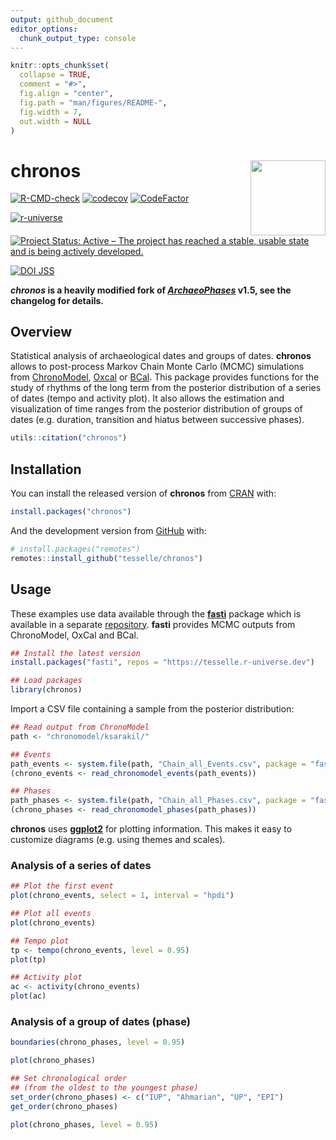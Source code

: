 ```yaml
---
output: github_document
editor_options: 
  chunk_output_type: console
---
```


<!-- README.md is generated from README.Rmd. Please edit that file -->

```r
knitr::opts_chunk$set(
  collapse = TRUE,
  comment = "#>",
  fig.align = "center",
  fig.path = "man/figures/README-",
  fig.width = 7,
  out.width = NULL
)
```

# chronos <img width=120px src="man/figures/logo.png" align="right" />

<!-- badges: start -->
[![R-CMD-check](https://github.com/tesselle/chronos/workflows/R-CMD-check/badge.svg)](https://github.com/tesselle/chronos/actions)
[![codecov](https://codecov.io/gh/tesselle/chronos/branch/master/graph/badge.svg)](https://app.codecov.io/gh/tesselle/chronos)
[![CodeFactor](https://www.codefactor.io/repository/github/tesselle/chronos/badge/master)](https://www.codefactor.io/repository/github/tesselle/chronos/overview/master)

[![r-universe](https://tesselle.r-universe.dev/badges/chronos)](https://tesselle.r-universe.dev){.pkgdown-devel}

[![Project Status: Active – The project has reached a stable, usable state and is being actively developed.](https://www.repostatus.org/badges/latest/active.svg)](https://www.repostatus.org/#active)

[![DOI JSS](https://img.shields.io/badge/JSS-10.18637/jss.v093.c01-brightgreen)](https://doi.org/10.18637/jss.v093.c01)
<!-- badges: end -->

**_chronos_ is a heavily modified fork of [_ArchaeoPhases_](https://github.com/ArchaeoStat/ArchaeoPhases) v1.5, see the changelog for details.**

## Overview

Statistical analysis of archaeological dates and groups of dates. **chronos** allows to post-process Markov Chain Monte Carlo (MCMC) simulations from [ChronoModel](https://chronomodel.com), [Oxcal](https://c14.arch.ox.ac.uk/oxcal.html) or [BCal](https://bcal.shef.ac.uk). This package provides functions for the study of rhythms of the long term from the posterior distribution of a series of dates (tempo and activity plot). It also allows the estimation and visualization of time ranges from the posterior distribution of groups of dates (e.g. duration, transition and hiatus between successive phases).

```r
utils::citation("chronos")
```

## Installation

You can install the released version of **chronos** from [CRAN](https://CRAN.R-project.org) with:

```r
install.packages("chronos")
```

And the development version from [GitHub](https://github.com/) with:

```r
# install.packages("remotes")
remotes::install_github("tesselle/chronos")
```

## Usage

These examples use data available through the [**fasti**](https://packages.tesselle.org/fasti/) package which is available in a separate [repository](https://tesselle.r-universe.dev). **fasti** provides MCMC outputs from ChronoModel, OxCal and BCal.

```r
## Install the latest version
install.packages("fasti", repos = "https://tesselle.r-universe.dev")
```

```r
## Load packages
library(chronos)
```

Import a CSV file containing a sample from the posterior distribution:

```r
## Read output from ChronoModel
path <- "chronomodel/ksarakil/"

## Events
path_events <- system.file(path, "Chain_all_Events.csv", package = "fasti")
(chrono_events <- read_chronomodel_events(path_events))

## Phases
path_phases <- system.file(path, "Chain_all_Phases.csv", package = "fasti")
(chrono_phases <- read_chronomodel_phases(path_phases))
```

**chronos** uses [**ggplot2**](https://github.com/tidyverse/ggplot2) for plotting information. This makes it easy to customize diagrams (e.g. using themes and scales).

### Analysis of a series of dates

```r
## Plot the first event
plot(chrono_events, select = 1, interval = "hpdi")

## Plot all events
plot(chrono_events)
```

```r
## Tempo plot
tp <- tempo(chrono_events, level = 0.95)
plot(tp)

## Activity plot
ac <- activity(chrono_events)
plot(ac)
```

### Analysis of a group of dates (phase)

```r
boundaries(chrono_phases, level = 0.95)
```

```r
plot(chrono_phases)
```

```r
## Set chronological order
## (from the oldest to the youngest phase)
set_order(chrono_phases) <- c("IUP", "Ahmarian", "UP", "EPI")
get_order(chrono_phases)
```

```r
plot(chrono_phases, level = 0.95)
```
